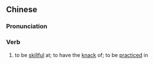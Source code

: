 ==Chinese==
{{zh-forms|s=熟习}}

===Pronunciation===
{{zh-pron
|m=熟xí
|c=suk6 zaap6
|mn=qz,xm,zz:sio̍k-si̍p
|cat=v
}}

===Verb===
{{zh-verb}}

# to be [[skillful]] at; to have the [[knack]] of; to be [[practice]]d in